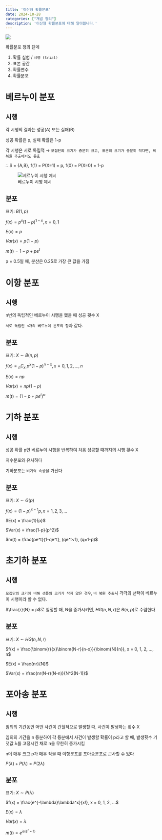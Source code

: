 ```yaml
---
title: '이산형 확률분포'
date: 2024-10-28
categories: ["개념 정리"]
description: '이산형 확률분포에 대해 알아봅니다.'
---
```


![](/img/stat-thumb.jpg){.post-thumbnail}

확률분포 정의 단계

1. 확률 실험 / `시행 (trial)`
2. 표본 공간
3. 확률변수
4. 확률분포

# 베르누이 분포

## 시행

각 시행의 결과는 성공(A) 또는 실패(B)

성공 확률은 p, 실패 확률은 1-p

각 시행은 서로 독립적 → `모집단의 크기가 충분히 크고, 표본의 크기가 충분히 작다면, 비복원 추출에서도 유효`

∴ S = {A,B}, f(1) = P(X=1) = p, f(0) = P(X=0) = 1-p

![베르누이 시행 예시](/img/bernui.jpg)

## 분포

표기: $B(1,p)$

$f(x) = p^x(1-p)^{1-x}, x = 0, 1$

$E(x) = p$

$Var(x) = p(1-p)$

$m(t) = 1 - p + pe^t$

p = 0.5일 때, 분산은 0.25로 가장 큰 값을 가짐

# 이항 분포

## 시행

n번의 독립적인 베르누이 시행을 했을 때 성공 횟수 X

`서로 독립인 n개의 베르누이 분포의 합`과 같다.

## 분포

표기: $X \sim B(n,p)$

$f(x) = {_n}C_x$ $p^x(1-p)^{n-x}, x = 0, 1, 2, ..., n$

$E(x) = np$

$Var(x) = np(1-p)$

$m(t) = (1-p + pe^t)^n$

# 기하 분포

## 시행

성공 확률 p인 베르누이 시행을 반복하여 처음 성공할 때까지의 시행 횟수 X

지수분포와 유사하다

기하분포는 `비기억 속성`을 가진다

## 분포

표기: $X \sim G(p)$

$f(x) = (1-p)^{x-1}p, x = 1, 2, 3, ...$

$E(x) = \frac{1}{p}$

$Var(x) = \frac{1-p}{p^2}$

$m(t) = \frac{pe^t}{1-qe^t}, (qe^t<1), (q=1-p)$

# 초기하 분포

## 시행

`모집단의 크기에 비해 샘플의 크기가 작지 않은 경우`, `비 복원 추출`시 각각의 선택이 베르누이 시행이라 할 수 없다.

$\frac{r}{N} = p$로 일정할 때, N을 증가시키면, $HG(n, N, r)$은 $B(n, p)$로 수렴한다

## 분포

표기: $X \sim HG(n, N, r)$

$f(x) = \frac{\binom{r}{x}\binom{N-r}{n-x}}{\binom{N}{n}}, x = 0, 1, 2, ..., n$

$E(x) = \frac{nr}{N}$

$Var(x) = \frac{nr(N-r)(N-n)}{N^2(N-1)}$

# 포아송 분포

## 시행

임의의 기간동안 어떤 사건이 간헐적으로 발생할 때, 사건이 발생하는 횟수 X

임의의 기간을 n 등분하여 각 등분에서 사건이 발생할 확률이 p라고 할 때, 발생횟수 기댓값 λ를 고정시킨 채로 n을 무한히 증가시킴

n이 매우 크고 p가 매우 작을 때 이항분포를 포아송분포로 근사할 수 있다

$P(λ) + P(λ) = P(2λ)$

## 분포

표기: $X \sim P(\lambda)$

$f(x) = \frac{e^{-\lambda}\lambda^x}{x!}, x = 0, 1, 2, ...$

$E(x) = \lambda$

$Var(x) = \lambda$

$m(t) = e^{\lambda(e^t-1)}$
